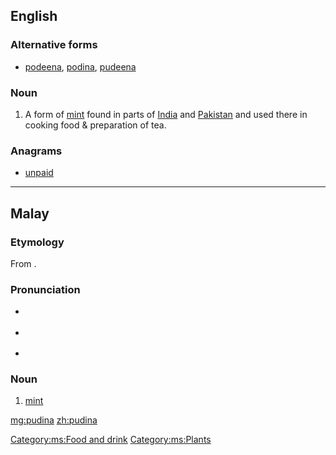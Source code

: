 ==English==

===Alternative forms===
* [[podeena]], [[podina]], [[pudeena]]

===Noun===
{{en-noun}}

# A form of [[mint]] found in parts of [[India]] and [[Pakistan]] and used there in cooking food & preparation of tea.

===Anagrams===
* [[unpaid#English|unpaid]]

----

==Malay==

===Etymology===
From {{etyl|sa|ms}}.

===Pronunciation===
* {{a|Johor-Selangor}} {{IPA|/pudinə/|lang=ms}}
* {{a|Riau-Lingga}} {{IPA|/pudina/|lang=ms}}
* {{rhymes|inə|nə|ə|lang=ms}}

===Noun===
{{head|ms|noun}}

# [[mint]]

[[Category:ms:Food and drink]]
[[Category:ms:Plants]]

[[mg:pudina]]
[[zh:pudina]]